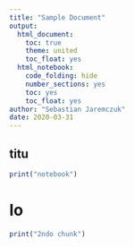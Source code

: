 ```yaml
---
title: "Sample Document"
output:
  html_document:
    toc: true
    theme: united
    toc_float: yes
  html_notebook:
    code_folding: hide
    number_sections: yes
    toc: yes
    toc_float: yes
author: "Sebastian Jaremczuk"
date: 2020-03-31
---
```


## titu

```r
print("notebook")
```

# lo

```r
print("2ndo chunk")
```

